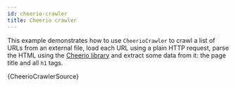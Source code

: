 ```yaml
---
id: cheerio-crawler
title: Cheerio crawler
---
```



This example demonstrates how to use <ApiLink to="cheerio-crawler/class/CheerioCrawler">`CheerioCrawler`</ApiLink> to crawl a list of URLs from an external file, load each URL using a plain HTTP request, parse the HTML using the [Cheerio library](https://www.npmjs.com/package/cheerio) and extract some data from it: the page title and all `h1` tags.

<CodeBlock className="language-js">
	{CheerioCrawlerSource}
</CodeBlock>
